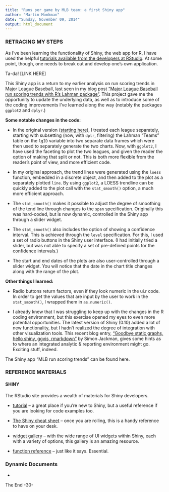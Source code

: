 ```yaml
---
title: "Runs per game by MLB team: a first Shiny app"
author: "Martin Monkman"
date: "Sunday, November 09, 2014"
output: html_document
---
```


### RETRACING MY STEPS

As I've been learning the functionality of Shiny, the web app for R, I have used the helpful [tutorials available from the developers at RStudio](http://shiny.rstudio.com/tutorial/). At some point, though, one needs to break out and develop one's own application.

Ta-da! [LINK HERE]

This Shiny app is a return to my earlier analysis on run scoring trends in Major League Baseball, last seen in my blog post ["Major League Baseball run scoring trends with R's Lahman package"](http://bayesball.blogspot.ca/2013/06/major-league-baseball-run-scoring.html). This project gave me the opportunity to update the underlying data, as well as to introduce some of the coding improvements I've learned along the way (notably the packages `ggplot2` and `dplyr`.)

**Some notable changes in the code:**

* In the original version ([starting here](http://bayesball.blogspot.ca/2012/07/trends-in-al-run-scoring-using-r.html)), I treated each league separately, starting with subsetting (now, with `dplr`, filtering) the Lahman "Teams" table on the `lgID` variable into two separate data frames which were then used to separately generate the two charts. Now, with `ggplot2`, I have used the faceting to plot the two leagues, and given the reader the option of making that split or not. This is both more flexible from the reader's point of view, and more efficient code.

* In my original approach, the trend lines were generated using the `loess` function, embedded in a discrete object, and then added to the plot as a separately plotted `line`.  By using `ggplot2`, a LOESS trendline can be quickly added to the plot call with the `stat_smooth()` option, a much more efficient approach.

* The `stat_smooth()` makes it possible to adjust the degree of smoothing of the tend line through changes to the `span` specification. Originally this was hard-coded, but is now dynamic, controlled in the Shiny app through a slider widget.

* The `stat_smooth()` also includes the option of showing a confidence interval. This is achieved through the `level` specification. For this, I used a set of radio buttons in the Shiny user interface. (I had initially tried a slider, but was not able to specify a set of pre-defined points for the confidence intervals.)

* The start and end dates of the plots are also user-controlled through a slider widget. You will notice that the date in the chart title changes along with the range of the plot.

**Other things I learned:**

* Radio buttons return factors, even if they look numeric in the ui.r code. In order to get the values that are input by the user to work in the `stat_smooth()`, I wrapped them in `as.numeric()`.

* I already knew that I was struggling to keep up with the changes in the R coding environment, but this exercise opened my eyes to even more potential opportunities. The latest version of Shiny (0.10) added a lot of new functionality, but I hadn't realized the degree of integration with other visualization tools. This recent blog entry, ["Goodbye static graphs, hello shiny, ggvis, rmarkdown"](http://jackman.stanford.edu/blog/?p=2892) by Simon Jackman, gives some hints as to where an integrated analytic & reporting environment might go.  Exciting stuff, indeed.  

The Shiny app "MLB run scoring trends" can be found here.

### REFERENCE MATERIALS 

#### SHINY

The RStudio site provides a wealth of materials for Shiny developers.

* [tutorial](http://shiny.rstudio.com/tutorial/) -- a great place if you're new to Shiny, but a useful reference if you are looking for code examples too.

* [The Shiny cheat sheet](http://shiny.rstudio.com/articles/cheatsheet.html) -- once you are rolling, this is a handy reference to have on your desk.

* [widget gallery](http://shiny.rstudio.com/gallery/widget-gallery.html) -- with the wide range of UI widgets within Shiny, each with a variety of options, this gallery is an amazing resource.

* [function reference](http://shiny.rstudio.com/reference/shiny/latest/) -- just like it says. Essential.

### Dynamic Documents

* 


The End
-30-